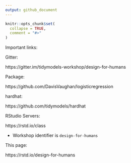 ```yaml
---
output: github_document
---
```


<!-- README.md is generated from README.Rmd. Please edit that file -->

```r
knitr::opts_chunk$set(
  collapse = TRUE,
  comment = "#>"
)
```

Important links:

Gitter:

https://gitter.im/tidymodels-workshop/design-for-humans

Package:

https://github.com/DavisVaughan/logisticregression

hardhat:

https://github.com/tidymodels/hardhat

RStudio Servers:

https://rstd.io/class

- Workshop identifier is `design-for-humans`

This page:

https://rstd.io/design-for-humans